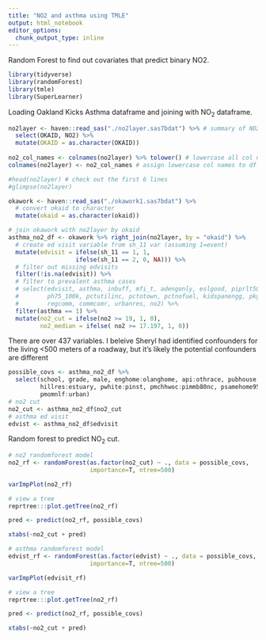 ```yaml
---
title: "NO2 and asthma using TMLE"
output: html_notebook
editor_options: 
  chunk_output_type: inline
---
```


Random Forest to find out covariates that predict binary NO2.

```r
library(tidyverse)
library(randomForest)
library(tmle)
library(SuperLearner)
```

Loading Oakland Kicks Asthma dataframe and joining with NO~2~ dataframe.
```r
no2layer <- haven::read_sas("./no2layer.sas7bdat") %>% # summary of NO2
  select(OKAID, NO2) %>% 
  mutate(OKAID = as.character(OKAID))
  
no2_col_names <- colnames(no2layer) %>% tolower() # lowercase all col names
colnames(no2layer) <- no2_col_names # assign lowercase col names to df

#head(no2layer) # check out the first 6 lines
#glimpse(no2layer)

okawork <- haven::read_sas("./okawork1.sas7bdat") %>% 
  # convert okaid to character
  mutate(okaid = as.character(okaid))

# join okawork with no2layer by okaid
asthma_no2_df <- okawork %>% right_join(no2layer, by = "okaid") %>% 
  # create ed visit variable from sh_11 var (assuming 1=event)
  mutate(edvisit = ifelse(sh_11 == 1, 1,
                   ifelse(sh_11 == 2, 0, NA))) %>% 
  # filter out missing edvisits
  filter(!is.na(edvisit)) %>%
  # filter to prevalent asthma cases
  # select(edvisit, asthma, inbuff, mfi_t, adengonly, eslgood, piprlt50, pctlata,
  #        ph75_100k, pctutilinc, pctotown, pctnofuel, kidspanengg, pkgt6sp1,
  #        regcomm, commcomr, urbanres, no2) %>% 
  filter(asthma == 1) %>% 
  mutate(no2_cut = ifelse(no2 >= 19, 1, 0),
         no2_median = ifelse( no2 >= 17.197, 1, 0))
```

There are over 437 variables. I beleive Sheryl had identified confounders for the living <500 meters of a roadway, but it's likely the potential confounders are different

```r
possible_covs <- asthma_no2_df %>% 
  select(school, grade, male, enghome:olanghome, api:othrace, pubhouse, assthouse,
         hillres:estuary, pwhite:pinst, pmchhwoc:pimmb80nc, psamehome95:pworkmom,
         pmomnlf:urban)
# no2 cut
no2_cut <- asthma_no2_df$no2_cut
# asthma ed visit
edvist <- asthma_no2_df$edvisit
```

Random forest to predict NO~2~ cut.

```r
# no2 randomforest model
no2_rf <- randomForest(as.factor(no2_cut) ~ ., data = possible_covs,
                       importance=T, ntree=500)

varImpPlot(no2_rf)

# view a tree
reprtree:::plot.getTree(no2_rf)

pred <- predict(no2_rf, possible_covs)

xtabs(~no2_cut + pred)
```

```r
# asthma randomforest model
edvist_rf <- randomForest(as.factor(edvist) ~ ., data = possible_covs,
                       importance=T, ntree=500)

varImpPlot(edvisit_rf)

# view a tree
reprtree:::plot.getTree(no2_rf)

pred <- predict(no2_rf, possible_covs)

xtabs(~no2_cut + pred)
```